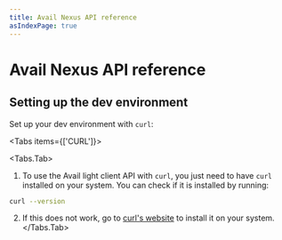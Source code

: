 ```yaml
---
title: Avail Nexus API reference
asIndexPage: true
---
```



# Avail Nexus API reference

## Setting up the dev environment

Set up your dev environment with `curl`:

<Tabs items={['CURL']}>

<Tabs.Tab>

1. To use the Avail light client API with `curl`, you just need to have `curl` installed on your system. 
You can check if it is installed by running:

```sh
curl --version
```

2. If this does not work, go to [curl's website](https://curl.se/) to install it on your system. 
</Tabs.Tab>

</Tabs>